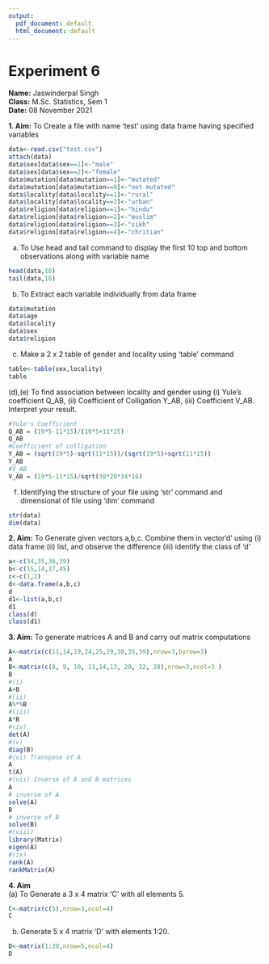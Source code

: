 ---
output:
  pdf_document: default
  html_document: default
---
# Experiment 6  

**Name:** Jaswinderpal Singh\
**Class:** M.Sc. Statistics, Sem 1\
**Date:** 08 November 2021  
   
**1. Aim:** To Create a file with name ‘test’ using data frame having specified variables   

```{r}
data<-read.csv("test.csv")
attach(data)
data$sex[data$sex==1]<-"male"
data$sex[data$sex==2]<-"female"
data$mutation[data$mutation==1]<-"mutated"
data$mutation[data$mutation==0]<-"not mutated"
data$locality[data$locality==1]<-"rural"
data$locality[data$locality==2]<-"urban"
data$religion[data$religion==1]<-"hindu"
data$religion[data$religion==2]<-"muslim"
data$religion[data$religion==3]<-"sikh"
data$religion[data$religion==4]<-"chritian"
```
(a) To Use head and tail command to display the first 10 top and bottom observations along with variable name

```{r}
head(data,10)
tail(data,10)
```
(b) To Extract each variable individually from data frame   

```{r}
data$mutation
data$age
data$locality
data$sex
data$religion
```
c) Make a 2 x 2 table of gender and locality using ‘table’ command
```{r}
table<-table(sex,locality)
table
```
(d),(e) To find association between locality and gender using (i) Yule’s coefficient Q_AB, (ii) Coefficient of Colligation Y_AB, (iii) Coefficient V_AB. Interpret your result.
```{r}
#Yule's Coefficient
Q_AB = (19*5-11*15)/(19*5+11*15)
Q_AB
#Coefficient of colligation
Y_AB = (sqrt(19*5)-sqrt(11*15))/(sqrt(19*5)+sqrt(11*15))
Y_AB
#V_AB
V_AB = (19*5-11*15)/sqrt(30*20*34*16)
```
(f) Identifying the structure of your file using ‘str’ command and dimensional of file using ‘dim’ command
```{r}
str(data)
dim(data)
```
\newpage  
**2. Aim:** To Generate given vectors a,b,c. Combine them in vector‘d’ using (i) data frame (ii) list, and observe the difference (iii) identify the class of ‘d’
```{r}
a<-c(34,35,36,39)
b<-c(15,14,37,45)
c<-c(1,2)  
d<-data.frame(a,b,c)
d
d1<-list(a,b,c)
d1
class(d)
class(d1)
```
\newpage
**3. Aim:** To generate matrices A and B and carry out matrix computations
```{r}
A<-matrix(c(11,14,19,24,25,29,30,35,39),nrow=3,byrow=3)
A
B<-matrix(c(8, 9, 10, 11,14,13, 20, 22, 28),nrow=3,ncol=3 )
B
#(i)
A+B
#(ii)
A%*%B
#(iii)
A*B
#(iv)
det(A)
#(v)
diag(B)
#(vi) Transpose of A
A
t(A)
#(vii) Inverse of A and B matrices
A
# inverse of A
solve(A)
B
# inverse of B
solve(B)
#(viii)
library(Matrix)
eigen(A)
#(ix)
rank(A)
rankMatrix(A)
```
\newpage
**4. Aim**   
(a) To Generate a 3 x 4 matrix ‘C’ with all elements 5.
```{r}
C<-matrix(c(5),nrow=3,ncol=4)
C
```
(b) Generate 5 x 4 matrix ‘D’ with elements 1:20.
```{r}
D<-matrix(1:20,nrow=5,ncol=4)
D
```